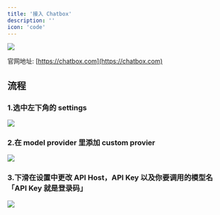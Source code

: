 ```yaml
---
title: '接入 Chatbox'
description: ''
icon: 'code'
---
```


<img src="/images/chatbox/chatbox-icon.jpg" />

官网地址: [https://chatbox.com](https://chatbox.com)

## 流程

### 1.选中左下角的 settings

<img src="/images/chatbox/step-1.jpg" />

### 2.在 model provider 里添加 custom provier

<img src="/images/chatbox/step-2.jpg" />

### 3.下滑在设置中更改 API Host，API Key 以及你要调用的模型名 「API Key 就是登录码」

<img src="/images/chatbox/step-3.jpg" />